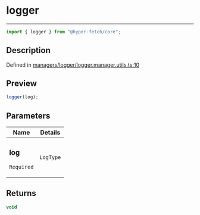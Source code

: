 # logger

<div class="api-docs__separator" data-reactroot="">

---

</div><div class="api-docs__import" data-reactroot="">

```ts
import { logger } from "@hyper-fetch/core";
```

</div><div class="api-docs__section">

## Description

</div><div class="api-docs__description"><span class="api-docs__do-not-parse">

</span></div><p class="api-docs__definition">

Defined in
[managers/logger/logger.manager.utils.ts:10](https://github.com/BetterTyped/hyper-fetch/blob/c3e2c45/packages/core/src/managers/logger/logger.manager.utils.ts#L10)

</p><div class="api-docs__section">

## Preview

</div><div class="api-docs__preview fn">

```ts
logger(log);
```

</div><div class="api-docs__section">

## Parameters

</div>
<div class="api-docs__parameters">
<table>
<thead><tr><th>Name</th><th>Details</th></tr></thead>
<tbody><tr param-data="log"><td class="api-docs__param-name required">

### log

`Required`

</td><td class="api-docs__param-type">

`LogType`

</td></tr></tbody></table></div><div class="api-docs__section">

## Returns

</div><div class="api-docs__returns">

```ts
void
```

</div>
